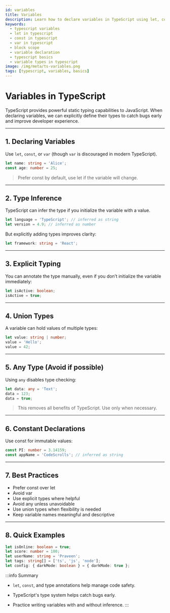 ```yaml
---
id: variables
title: Variables
description: Learn how to declare variables in TypeScript using let, const, and var. Understand scoping rules, immutability, and best practices.
keywords:
  - typescript variables
  - let in typescript
  - const in typescript
  - var in typescript
  - block scope
  - variable declaration
  - typescript basics
  - variable types in typescript
image: /img/meta/ts-variables.png
tags: [typescript, variables, basics]
---
```


# Variables in TypeScript

TypeScript provides powerful static typing capabilities to JavaScript. When declaring variables, we can explicitly define their types to catch bugs early and improve developer experience.

---

## 1. Declaring Variables

Use `let`, `const`, or `var` (though `var` is discouraged in modern TypeScript).

```ts
let name: string = 'Alice';
const age: number = 25;
```

> Prefer const by default, use let if the variable will change.

---

## 2. Type Inference

TypeScript can infer the type if you initialize the variable with a value.

```ts
let language = 'TypeScript'; // inferred as string
let version = 4.9; // inferred as number
```

But explicitly adding types improves clarity:

```ts
let framework: string = 'React';
```

---

## 3. Explicit Typing

You can annotate the type manually, even if you don’t initialize the variable immediately:

```ts
let isActive: boolean;
isActive = true;
```

---

## 4. Union Types

A variable can hold values of multiple types:

```ts
let value: string | number;
value = 'Hello';
value = 42;
```

---

## 5. Any Type (Avoid if possible)

Using `any` disables type checking:

```ts
let data: any = 'Text';
data = 123;
data = true;
```

> This removes all benefits of TypeScript. Use only when necessary.

---

## 6. Constant Declarations

Use const for immutable values:

```ts
const PI: number = 3.14159;
const appName = 'CodeScrolls'; // inferred as string
```

---

## 7. Best Practices

- Prefer const over let
- Avoid var
- Use explicit types where helpful
- Avoid any unless unavoidable
- Use union types when flexibility is needed
- Keep variable names meaningful and descriptive

---

## 8. Quick Examples

```ts
let isOnline: boolean = true;
let score: number = 100;
let userName: string = 'Praveen';
let tags: string[] = ['ts', 'js', 'node'];
let config: { darkMode: boolean } = { darkMode: true };
```

:::info Summary

- `let`, `const`, and type annotations help manage code safety.

- TypeScript's type system helps catch bugs early.

- Practice writing variables with and without inference.
  :::
